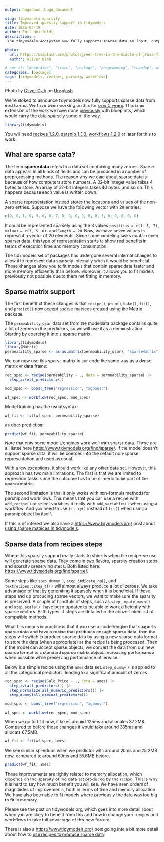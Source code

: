 ```yaml
---
output: hugodown::hugo_document

slug: tidymodels-sparsity
title: Improved sparsity support in tidymodels
date: 2025-03-19
author: Emil Hvitfeldt
description: >
 The tidymodels ecosystem now fully supports sparse data as input, output, and in creation.

photo:
  url: https://unsplash.com/photos/green-tree-in-the-middle-of-grass-field-KD8nzFznQQ0
  author: Oliver Olah

# one of: "deep-dive", "learn", "package", "programming", "roundup", or "other"
categories: [package] 
tags: [tidymodels, recipes, parsnip, workflows]
---
```


Photo by <a href="https://unsplash.com/@oxygenvisuals?utm_content=creditCopyText&utm_medium=referral&utm_source=unsplash">Oliver Olah</a> on <a href="https://unsplash.com/photos/green-tree-in-the-middle-of-grass-field-KD8nzFznQQ0?utm_content=creditCopyText&utm_medium=referral&utm_source=unsplash">Unsplash</a>
      
<!--
TODO:
* [x] Look over / edit the post's title in the yaml
* [x] Edit (or delete) the description; note this appears in the Twitter card
* [x] Pick category and tags (see existing with `hugodown::tidy_show_meta()`)
* [x] Find photo & update yaml metadata
* [x] Create `thumbnail-sq.jpg`; height and width should be equal
* [x] Create `thumbnail-wd.jpg`; width should be >5x height
* [x] `hugodown::use_tidy_thumbnails()`
* [x] Add intro sentence, e.g. the standard tagline for the package
* [x] `usethis::use_tidy_thanks()`
-->

We're stoked to announce tidymodels now fully supports sparse data from end to end. We have been working on this for [over 5 years](https://github.com/tidymodels/recipes/pull/515). This is an extension of the work we have done [previously](https://www.tidyverse.org/blog/2020/11/tidymodels-sparse-support/) with blueprints, which would carry the data sparsely some of the way.

```r
library(tidymodels)
```

You will need [recipes 1.2.0](https://recipes.tidymodels.org/news/index.html#recipes-120), [parsnip 1.3.0](https://parsnip.tidymodels.org/news/index.html#parsnip-130), [workflows 1.2.0](https://workflows.tidymodels.org/news/index.html#workflows-120) or later for this to work.

## What are sparse data?

The term **sparse data** refers to a data set containing many zeroes. Sparse data appears in all kinds of fields and can be produced in a number of preprocessing methods. The reason why we care about sparse data is because of how computers store numbers. A 32-bit integer value takes 4 bytes to store. An array of 32-bit integers takes 40 bytes, and so on. This happens because each value is written down.

A sparse representation instead stores the locations and values of the non-zero entries. Suppose we have the following vector with 20 entries: 

```r
c(0, 0, 1, 0, 3, 0, 0, 7, 0, 0, 0, 0, 0, 0, 0, 0, 0, 0, 0, 0)
```

It could be represented sparsely using the 3 values `positions = c(1, 3, 7)`, `values = c(3, 5, 8)`, and `length = 20`. Now, we have seven values to represent a vector of 20 elements. Since some modeling tasks contain even sparser data, this type of representation starts to show real benefits in terms of execution time and memory consumption.

The tidymodels set of packages has undergone several internal changes to allow it to represent data sparsely internally when it would be beneficial. These changes allow you to fit models that contain sparse data faster and more memory efficiently than before. Moreover, it allows you to fit models previously not possible due to them not fitting in memory.

## Sparse matrix support

The first benefit of these changes is that `recipe()`, `prep()`, `bake()`, `fit()`, and `predict()` now accept sparse matrices created using the Matrix package. 

The `permeability_qsar` data set from the modeldata package contains quite a lot of zeroes in the predictors, so we will use it as a demonstration. Starting by coercing it into a sparse matrix.

```r
library(tidymodels)
library(Matrix)
permeability_sparse <- as(as.matrix(permeability_qsar), "sparseMatrix")
```

We can now use this sparse matrix in our code the same way as a dense matrix or data frame:

```r
rec_spec <- recipe(permeability ~ ., data = permeability_sparse) |>
  step_zv(all_predictors())

mod_spec <- boost_tree("regression", "xgboost")

wf_spec <- workflow(rec_spec, mod_spec)
```

Model training has the usual syntax:

```r
wf_fit <- fit(wf_spec, permeability_sparse)
```

as does prediction:

```r
predict(wf_fit, permeability_sparse)
```

Note that only some models/engines work well with sparse data. These are all listed here <https://www.tidymodels.org/find/sparse/>. If the model doesn't support sparse data, it will be coerced into the default non-sparse representation and used as usual.

 With a few exceptions, it should work like any other data set. However, this approach has two main limitations. The first is that we are limited to regression tasks since the outcome has to be numeric to be part of the sparse matrix.

The second limitation is that it only works with non-formula methods for parsnip and workflows. This means that you can use a recipe with `add_recipe()` or select variables directly with `add_variables()` when using a workflow. And you need to use `fit_xy()` instead of `fit()` when using a parsnip object by itself. 

If this is of interest we also have a <https://www.tidymodels.org/> post about [using sparse matrices in tidymodels](https://www.tidymodels.org/learn/work/sparse-matrix/).

## Sparse data from recipes steps

Where this sparsity support really starts to shine is when the recipe we use will generate sparse data. They come in two flavors, sparsity creation steps and sparsity preserving steps. Both listed here: <https://www.tidymodels.org/find/sparse/>.

Some steps like `step_dummy()`, `step_indicate_na()`, and `textrecipes::step_tf()` will almost always produce a lot of zeroes. We take advantage of that by generating it sparsely when it is beneficial. If these steps end up producing sparse vectors, we want to make sure the sparsity is preserved. A couple of handfuls of steps, such as `step_impute_mean()` and `step_scale(),` have been updated to be able to work efficiently with sparse vectors. Both types of steps are detailed in the above-linked list of compatible methods.

What this means in practice is that if you use a model/engine that supports sparse data and have a recipe that produces enough sparse data, then the steps will switch to produce sparse data by using a new sparse data format to store the data (when appropriate) as the recipe is being processed. Then if the model can accept sparse objects, we convert the data from our new sparse format to a standard sparse matrix object. Increasing performance when possible while preserving performance otherwise.  

Below is a simple recipe using the `ames` data set. `step_dummy()` is applied to all the categorical predictors, leading to a significant amount of zeroes.

```r
rec_spec <- recipe(Sale_Price ~ ., data = ames) |>
  step_zv(all_predictors()) |>
  step_normalize(all_numeric_predictors()) |>
  step_dummy(all_nominal_predictors())

mod_spec <- boost_tree("regression", "xgboost")

wf_spec <- workflow(rec_spec, mod_spec)
```

When we go to fit it now, it takes around 125ms and allocates 37.2MB. Compared to before these changes it would take around 335ms and allocate 67.5MB.

```r
wf_fit <- fit(wf_spec, ames)
```

We see similar speedups when we predictor with around 20ms and 25.2MB now, compared to around 60ms and 55.6MB before.

```r
predict(wf_fit, ames)
```

These improvements are tightly related to memory allocation, which depends on the sparsity of the data set produced by the recipe. This is why it is hard to say how much benefit you will see. We have seen orders of magnitudes of improvements, both in terms of time and memory allocation. We have also been able to fit models where previously the data was too big to fit in memory.

Please see the post on tidymodels.org, which goes into more detail about when you are likely to benefit from this and how to change your recipes and workflows to take full advantage of this new feature.

There is also a <https://www.tidymodels.org/> post going into a bit more detail about how to [use recipes to produce sparse data](https://www.tidymodels.org/learn/work/sparse-recipe/).
